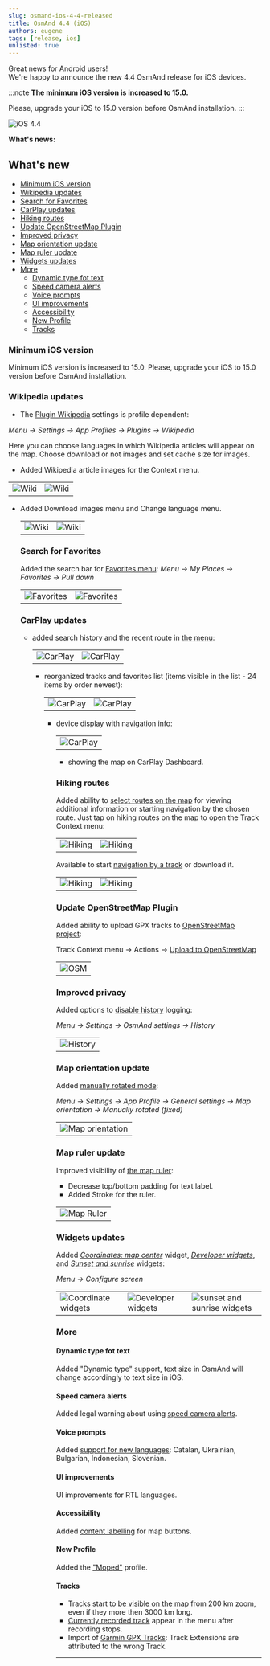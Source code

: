 ```yaml
---
slug: osmand-ios-4-4-released
title: OsmAnd 4.4 (iOS)
authors: eugene
tags: [release, ios]
unlisted: true
---
```



Great news for Android users!  
We're happy to announce the new 4.4 OsmAnd release for iOS devices. 

:::note
**The minimum iOS version is increased to 15.0.**

Please, upgrade your iOS to 15.0 version before OsmAnd installation.
:::

![iOS 4.4](./ios_4_4.png)

<!--truncate-->

**What's news:**

## What's new

*  [Minimum iOS version](#minimum-ios-version)
*  [Wikipedia updates](#wikipedia-updates)
*  [Search for Favorites](#search-for-favorites)
*  [CarPlay updates](#carplay-updates)
*  [Hiking routes](#hiking-routes)
*  [Update OpenStreetMap Plugin](#update-openstreetmap-plugin)
*  [Improved privacy](#improved-privacy)
*  [Map orientation update](#map-orientation-update)
*  [Map ruler update](#map-ruler-update)
*  [Widgets updates](#widgets-updates)
*  [More](#more)
    *  [Dynamic type fot text](#dynamic-type-fot-text)
    *  [Speed camera alerts](#speed-camera-alerts)
    *  [Voice prompts](#voice-prompts)
    *  [UI improvements](#ui-improvements)
    *  [Accessibility](#accessibility)
    *  [New Profile](#new-profile)
    *  [Tracks](#tracks)


### Minimum iOS version

Minimum iOS version is increased to 15.0. Please, upgrade your iOS to 15.0 version before OsmAnd installation.

### Wikipedia updates

 - The [Plugin Wikipedia](https://osmand.net/docs/user/plugins/wikipedia.md) settings is profile dependent:

  _Menu → Settings → App Profiles → Plugins → Wikipedia_

  Here you can choose languages in which Wikipedia articles will appear on the map. Choose download or not images and set cache size for images.

- Added Wikipedia article images for the Context menu.
  
 <table class="blogimage">
   <tr>
    <td><img src={require('@site/blog/2023-03-30-ios-4-4/wiki_ios.png').default} alt="Wiki"/></td>
    <td><img src={require('@site/blog/2023-03-30-ios-4-4/wiki_ios_1.png').default} alt="Wiki"/></td>
    </tr>
 </table> 
 
- Added Download images menu and Change language menu.

  <table class="blogimage">
   <tr>
    <td><img src={require('@site/blog/2023-03-30-ios-4-4/wiki_ios_2.png').default} alt="Wiki"/></td>
    <td><img src={require('@site/blog/2023-03-30-ios-4-4/wiki_ios_3.png').default} alt="Wiki"/></td>
    </tr>
 </table> 

### Search for Favorites

Added the search bar for [Favorites menu](https://osmand.net/docs/user/personal/favorites.md): _Menu → My Places → Favorites → Pull down_

  <table class="blogimage">
   <tr>
    <td><img src={require('@site/blog/2023-03-30-ios-4-4/favorites_search.png').default} alt="Favorites"/></td>
    <td><img src={require('@site/blog/2023-03-30-ios-4-4/favorites_search_1.png').default} alt="Favorites"/></td>
    </tr>
 </table> 


### CarPlay updates

- added search history and the recent route in [the menu](https://osmand.net/docs/user/navigation/car-play.md):

  <table class="blogimage">
   <tr>
    <td><img src={require('@site/blog/2023-03-30-ios-4-4/car_play.png').default} alt="CarPlay"/></td>
    <td><img src={require('@site/blog/2023-03-30-ios-4-4/car_play_1.png').default} alt="CarPlay"/></td>
    </tr>
 </table> 

- reorganized tracks and favorites list (items visible in the list - 24 items by order newest):

  <table class="blogimage">
   <tr>
    <td><img src={require('@site/blog/2023-03-30-ios-4-4/car_play_2.png').default} alt="CarPlay"/></td>
    <td><img src={require('@site/blog/2023-03-30-ios-4-4/car_play_3.png').default} alt="CarPlay"/></td>
    </tr>
 </table> 

- device display with navigation info:

  <table class="blogimage">
   <tr>
    <td><img src={require('@site/blog/2023-03-30-ios-4-4/car_play_4.png').default} alt="CarPlay"/></td>
    </tr>
 </table> 


- showing the map on CarPlay Dashboard.


### Hiking routes

Added ability to [select routes on the map](https://osmand.net/docs/user/map/vector-maps.md#routes) for viewing additional information or starting navigation by the chosen route. Just tap on hiking routes on the map to open the Track Context menu:

  <table class="blogimage">
   <tr>
    <td><img src={require('@site/blog/2023-03-30-ios-4-4/hiking.png').default} alt="Hiking"/></td>
    <td><img src={require('@site/blog/2023-03-30-ios-4-4/hiking_1.png').default} alt="Hiking"/></td>
    </tr>
  </table> 

Available to start [navigation by a track](https://osmand.net/docs/user/navigation/gpx-navigation.md) or download it.

  <table class="blogimage">
   <tr>
    <td><img src={require('@site/blog/2023-03-30-ios-4-4/hiking_2.png').default} alt="Hiking"/></td>
    <td><img src={require('@site/blog/2023-03-30-ios-4-4/hiking_3.png').default} alt="Hiking"/></td>
    </tr>
  </table> 


### Update OpenStreetMap Plugin

Added ability to upload GPX tracks to [OpenStreetMap project](https://www.openstreetmap.org/traces):

Track Context menu → Actions → [Upload to OpenStreetMap](https://osmand.net/docs/user/map/track-context-menu.md#options)

  <table class="blogimage">
   <tr>
    <td><img src={require('@site/blog/2023-03-30-ios-4-4/openstreetmap.png').default} alt="OSM"/></td>
    </tr>
  </table> 

### Improved privacy

Added options to [disable history](https://osmand.net/docs/user/personal/global-settings.md#history) logging:

_Menu → Settings → OsmAnd settings → History_


  <table class="blogimage">
   <tr>
    <td><img src={require('@site/blog/2023-03-30-ios-4-4/history.png').default} alt="History"/></td>
    </tr>
  </table> 


### Map orientation update

Added [manually rotated mode](https://osmand.net/docs/user/map/interact-with-map.md#map-orientation-modes):

_Menu → Settings → App Profile → General settings → Map orientation → Manually rotated (fixed)_

  <table class="blogimage">
   <tr>
    <td><img src={require('@site/blog/2023-03-30-ios-4-4/map_orient.png').default} alt="Map orientation"/></td>
    </tr>
  </table> 


### Map ruler update

Improved visibility of [the map ruler](https://osmand.net/docs/user/widgets/radius-ruler.md#ruler):

 - Decrease top/bottom padding for text label.
 - Added Stroke for the ruler.

  <table class="blogimage">
   <tr>
    <td><img src={require('@site/blog/2023-03-30-ios-4-4/map_ruler.png').default} alt="Map Ruler"/></td>
    </tr>
  </table> 


### Widgets updates

Added [_Coordinates: map center_](https://osmand.net/docs/user/widgets/info-widgets.md#coordinates-widget) widget, [_Developer widgets_](https://osmand.net/docs/user/widgets/info-widgets.md#-developer-widgets), and [_Sunset and sunrise_](https://osmand.net/docs/user/widgets/info-widgets.md#sunset-and-sunrise-widgets) widgets:

_Menu → Configure screen_


  <table class="blogimage">
   <tr>
    <td><img src={require('@site/blog/2023-03-30-ios-4-4/widget_cc.png').default} alt="Coordinate widgets"/></td>
    <td><img src={require('@site/blog/2023-03-30-ios-4-4/widget_d.png').default} alt="Developer widgets"/></td>
    <td><img src={require('@site/blog/2023-03-30-ios-4-4/widget_ss.png').default} alt="sunset and sunrise widgets"/></td>
    </tr>
  </table> 


### More

#### Dynamic type fot text

Added "Dynamic type" support, text size in OsmAnd will change accordingly to text size in iOS.

#### Speed camera alerts

Added legal warning about using [speed camera alerts](https://osmand.net/docs/user/navigation/map-during-navigation.md).

#### Voice prompts

Added [support for new languages](https://osmand.net/docs/user/navigation/voice-navigation.md): Catalan, Ukrainian, Bulgarian, Indonesian, Slovenian.

#### UI improvements

UI improvements for RTL languages.

#### Accessibility

Added [content labelling](https://developer.apple.com/library/archive/documentation/Accessibility/Conceptual/AccessibilityMacOSX/OSXAXTestingApps.html) for map buttons.

#### New Profile

Added the ["Moped"](https://osmand.net/docs/user/navigation/routing/moped-routing.md) profile.

#### Tracks

- Tracks start to [be visible on the map](https://github.com/osmandapp/OsmAnd-Issues/issues/1167) from 200 km zoom, even if they more then 3000 km long.
- [Currently recorded track](https://github.com/osmandapp/OsmAnd-Issues/issues/1601) appear in the menu after recording stops.
- Import of [Garmin GPX Tracks](https://github.com/osmandapp/OsmAnd-iOS/issues/2640): Track Extensions are attributed to the wrong Track.


_________________________________________________

<LinksSocial/>
<LinksTelegram/>
<AppleStore/>